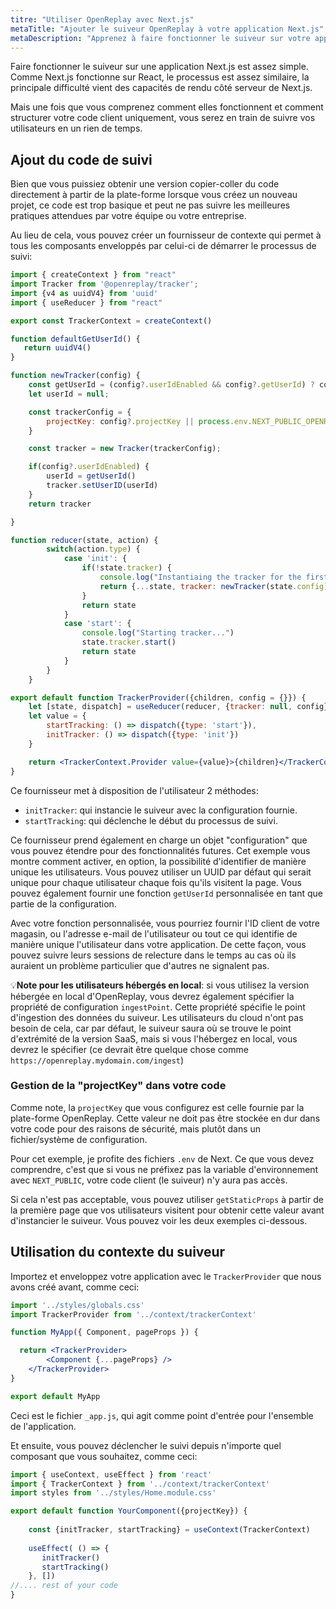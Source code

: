 ```yaml
---
titre: "Utiliser OpenReplay avec Next.js"
metaTitle: "Ajouter le suiveur OpenReplay à votre application Next.js"
metaDescription: "Apprenez à faire fonctionner le suiveur sur votre application Next.js"
---
```


Faire fonctionner le suiveur sur une application Next.js est assez simple. Comme Next.js fonctionne sur React, le processus est assez similaire, la principale difficulté vient des capacités de rendu côté serveur de Next.js.

Mais une fois que vous comprenez comment elles fonctionnent et comment structurer votre code client uniquement, vous serez en train de suivre vos utilisateurs en un rien de temps.

## Ajout du code de suivi

Bien que vous puissiez obtenir une version copier-coller du code directement à partir de la plate-forme lorsque vous créez un nouveau projet, ce code est trop basique et peut ne pas suivre les meilleures pratiques attendues par votre équipe ou votre entreprise.

Au lieu de cela, vous pouvez créer un fournisseur de contexte qui permet à tous les composants enveloppés par celui-ci de démarrer le processus de suivi:


```jsx
import { createContext } from "react"
import Tracker from '@openreplay/tracker';
import {v4 as uuidV4} from 'uuid'
import { useReducer } from "react"

export const TrackerContext = createContext()

function defaultGetUserId() {
   return uuidV4() 
}

function newTracker(config) {
    const getUserId = (config?.userIdEnabled && config?.getUserId) ? config.getUserId : defaultGetUserId
    let userId = null;

    const trackerConfig = {
        projectKey: config?.projectKey || process.env.NEXT_PUBLIC_OPENREPLAY_PROJECT_KEY
    }

    const tracker = new Tracker(trackerConfig);

    if(config?.userIdEnabled) {
        userId = getUserId()
        tracker.setUserID(userId)
    }
    return tracker

}

function reducer(state, action) {
        switch(action.type) {
            case 'init': {
                if(!state.tracker) {
                    console.log("Instantiaing the tracker for the first time...")
                    return {...state, tracker: newTracker(state.config)}
                }
                return state
            }
            case 'start': {
                console.log("Starting tracker...")
                state.tracker.start()
                return state
            }
        }
    }

export default function TrackerProvider({children, config = {}}) {
    let [state, dispatch] = useReducer(reducer, {tracker: null, config})
    let value = {
        startTracking: () => dispatch({type: 'start'}),
        initTracker: () => dispatch({type: 'init'})
    }

    return <TrackerContext.Provider value={value}>{children}</TrackerContext.Provider>
}
```


Ce fournisseur met à disposition de l'utilisateur 2 méthodes:

- `initTracker`: qui instancie le suiveur avec la configuration fournie.
- `startTracking`: qui déclenche le début du processus de suivi.

Ce fournisseur prend également en charge un objet "configuration" que vous pouvez étendre pour des fonctionnalités futures. Cet exemple vous montre comment activer, en option, la possibilité d'identifier de manière unique les utilisateurs. Vous pouvez utiliser un UUID par défaut qui serait unique pour chaque utilisateur chaque fois qu'ils visitent la page. Vous pouvez également fournir une fonction `getUserId` personnalisée en tant que partie de la configuration.

Avec votre fonction personnalisée, vous pourriez fournir l'ID client de votre magasin, ou l'adresse e-mail de l'utilisateur ou tout ce qui identifie de manière unique l'utilisateur dans votre application. De cette façon, vous pouvez suivre leurs sessions de relecture dans le temps au cas où ils auraient un problème particulier que d'autres ne signalent pas.

💡**Note pour les utilisateurs hébergés en local**: si vous utilisez la version hébergée en local d'OpenReplay, vous devrez également spécifier la propriété de configuration `ingestPoint`. Cette propriété spécifie le point d'ingestion des données du suiveur. Les utilisateurs du cloud n'ont pas besoin de cela, car par défaut, le suiveur saura où se trouve le point d'extrémité de la version SaaS, mais si vous l'hébergez en local, vous devrez le spécifier (ce devrait être quelque chose comme `https://openreplay.mydomain.com/ingest`)

### Gestion de la "projectKey" dans votre code

Comme note, la `projectKey` que vous configurez est celle fournie par la plate-forme OpenReplay. Cette valeur ne doit pas être stockée en dur dans votre code pour des raisons de sécurité, mais plutôt dans un fichier/système de configuration.

Pour cet exemple, je profite des fichiers `.env` de Next. Ce que vous devez comprendre, c'est que si vous ne préfixez pas la variable d'environnement avec `NEXT_PUBLIC`, votre code client (le suiveur) n'y aura pas accès.

Si cela n'est pas acceptable, vous pouvez utiliser `getStaticProps` à partir de la première page que vos utilisateurs visitent pour obtenir cette valeur avant d'instancier le suiveur. Vous pouvez voir les deux exemples ci-dessous.

## Utilisation du contexte du suiveur

Importez et enveloppez votre application avec le `TrackerProvider` que nous avons créé avant, comme ceci:


```jsx
import '../styles/globals.css'
import TrackerProvider from '../context/trackerContext'

function MyApp({ Component, pageProps }) {

  return <TrackerProvider>
        <Component {...pageProps} />
    </TrackerProvider>
}

export default MyApp
```


Ceci est le fichier `_app.js`, qui agit comme point d'entrée pour l'ensemble de l'application.

Et ensuite, vous pouvez déclencher le suivi depuis n'importe quel composant que vous souhaitez, comme ceci:


```jsx
import { useContext, useEffect } from 'react'
import { TrackerContext } from '../context/trackerContext'
import styles from '../styles/Home.module.css'

export default function YourComponent({projectKey}) {
    
    const {initTracker, startTracking} = useContext(TrackerContext)
    
    useEffect( () => {
       initTracker()
       startTracking()
    }, [])
//.... rest of your code
}
```


